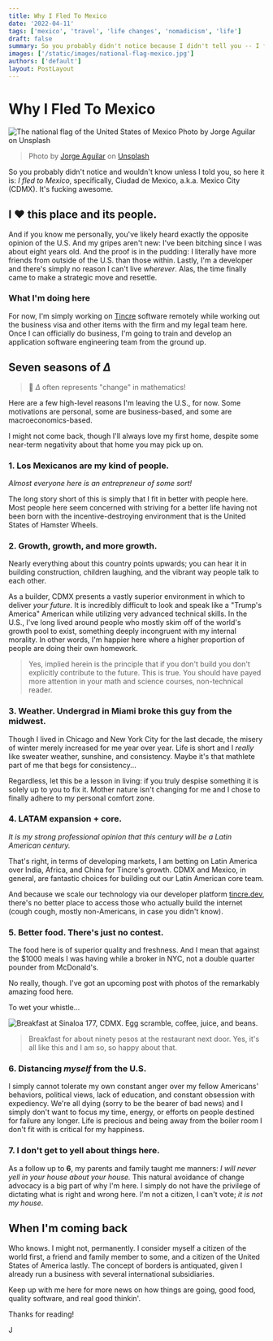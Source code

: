 ```yaml
---
title: Why I Fled To Mexico
date: '2022-04-11'
tags: ['mexico', 'travel', 'life changes', 'nomadicism', 'life']
draft: false
summary: So you probably didn't notice because I didn't tell you -- I fled to Mexico, specifically, Mexico City. It's epic.
images: ['/static/images/national-flag-mexico.jpg']
authors: ['default']
layout: PostLayout
---
```


# Why I Fled To Mexico

<Image
  className="rounded-md"
  src="/static/images/national-flag-mexico.jpg"
  alt="The national flag of the United States of Mexico Photo by Jorge Aguilar on Unsplash"
  height={1000}
  width={2000}
/>

> Photo by <a href="https://unsplash.com/@jorgeaguilar" target="_blank" rel="noreferrer">Jorge Aguilar</a> on <a href="https://unsplash.com/s/photos/mexico-city" target="_blank" rel="noreferrer">Unsplash</a>

So you probably didn't notice and wouldn't know unless I told you, so here it is: _I fled to Mexico_,
specifically, Ciudad de Mexico, a.k.a. Mexico City (CDMX). It's fucking awesome.

## I ♥ this place and its people.

And if you know me personally, you've likely heard exactly the opposite opinion of the U.S. And my gripes aren't new: I've been bitching since I was about eight years old. And the proof is in the pudding: I literally have more friends from outside of the U.S. than those within. Lastly, I'm a developer and there's simply no reason I can't live _wherever_. Alas, the time finally came to make a strategic move and resettle.

### What I'm doing here

For now, I'm simply working on [Tincre](https://tincre.com) software remotely while working out the business visa and other items with the firm and my legal team here. Once I can officially do business, I'm going to train and develop an application software engineering team from the ground up.

## Seven seasons of $\Delta$

> 🧩 $\Delta$ often represents "change" in mathematics!

Here are a few high-level reasons I'm leaving the U.S., for now. Some motivations are personal, some are business-based, and some are macroeconomics-based.

I might not come back, though I'll always love my first home, despite some near-term negativity about that home you may pick up on.

### 1. Los Mexicanos are my kind of people.

_Almost everyone here is an entrepreneur of some sort!_

The long story short of this is simply that I fit in better with people here. Most people here seem concerned with striving for a better life having not been born with the incentive-destroying environment that is the United States of Hamster Wheels.

### 2. Growth, growth, and more growth.

Nearly everything about this country points upwards; you can hear it in building construction, children laughing, and the vibrant way people talk to each other.

As a builder, CDMX presents a vastly superior environment in which to deliver _your future_. It is incredibly difficult to look and speak like a "Trump's America" American while utilizing very advanced technical skills. In the U.S., I've long lived around people who mostly skim off of the world's growth pool to exist, something deeply incongruent with my internal morality. In other words, I'm happier here where a higher proportion of people are doing their own homework.

> Yes, implied herein is the principle that if you don't build you don't explicitly contribute to the future. This is true. You should have payed more attention in your math and science courses, non-technical reader.

### 3. Weather. Undergrad in Miami broke this guy from the midwest.

Though I lived in Chicago and New York City for the last decade, the misery of winter merely increased for me year over year. Life is short and I _really_ like sweater weather, sunshine, and consistency. Maybe it's that mathlete part of me that begs for consistency...

Regardless, let this be a lesson in living: if you truly despise something it is solely up to you to fix it. Mother nature isn't changing for me and I chose to finally adhere to my personal comfort zone.

### 4. LATAM expansion + core.

_It is my strong professional opinion that this century will be a Latin American century._

That's right, in terms of developing markets, I am betting on Latin America over India, Africa, and China for Tincre's growth. CDMX and Mexico, in general, are fantastic choices for building out our Latin American core team.

And because we scale our technology via our developer platform [tincre.dev](https://tincre.dev), there's no better place to access those who actually build the internet (cough cough, mostly non-Americans, in case you didn't know).

### 5. Better food. There's just no contest.

The food here is of superior quality and freshness. And I mean that against the $1000 meals I was having while a broker in NYC, not a double quarter pounder from McDonald's.

No really, though. I've got an upcoming post with photos of the remarkably amazing food here.

To wet your whistle...

<Image
  className="rounded-md"
  src="https://res.cloudinary.com/thinkjrs-dev/image/upload/v1649700449/thinkjrs.dev/Food%20in%20Mexico/IMG_1154_jin8px.jpg"
  alt="Breakfast at Sinaloa 177, CDMX. Egg scramble, coffee, juice, and beans."
  height={1000}
  width={1333}
/>
> Breakfast for about ninety pesos at the restaurant next door. Yes, it's all like this and I am so,
so happy about that.

### 6. Distancing _myself_ from the U.S.

I simply cannot tolerate my own constant anger over my fellow Americans' behaviors, political views, lack of education, and constant obsession with expediency. We're all dying (sorry to be the bearer of bad news) and I simply don't want to focus my time, energy, or efforts on people destined for failure any longer. Life is precious and being away from the boiler room I don't fit with is critical for my happiness.

### 7. I don't get to yell about things here.

As a follow up to **6**, my parents and family taught me manners: _I will never yell in your house about your house._ This natural avoidance of change advocacy is a big part of why I'm here. I simply do not have the privilege of dictating what is right and wrong here. I'm not a citizen, I can't vote; _it is not my house_.

## When I'm coming back

Who knows. I might not, permanently. I consider myself a citizen of the world first, a friend and family member to some, and a citizen of the United States of America lastly. The concept of borders is antiquated, given I already run a business with several international subsidiaries.

Keep up with me here for more news on how things are going, good food, quality software, and real good thinkin'.

Thanks for reading!

J

<BlogNewsletterForm />
